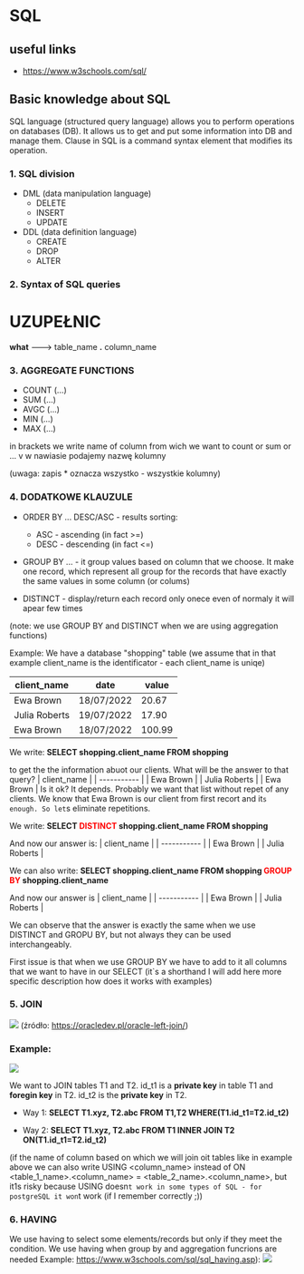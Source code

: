 # SQL

## useful links
* https://www.w3schools.com/sql/


## Basic knowledge about SQL
SQL language (structured query language) allows you to perform operations on databases (DB).
It allows us to get and put some information into DB and manage them.
Clause in SQL is a command syntax element that modifies its operation.

### 1. SQL division
* DML (data manipulation language)
    * DELETE
    * INSERT
    * UPDATE
* DDL (data definition language)
    * CREATE 
    * DROP
    * ALTER

### 2. Syntax of SQL queries

# UZUPEŁNIC
    
${}$
**what** ---> table_name **.** column_name
    
### 3. AGGREGATE FUNCTIONS
* COUNT (...)
* SUM (...)
* AVGC (...)
* MIN (...)
* MAX (...)
    
in brackets we write name of column from wich we want to count or sum or ... v
w nawiasie podajemy nazwę kolumny
    
(uwaga: zapis * oznacza wszystko - wszystkie kolumny)

### 4. DODATKOWE KLAUZULE 
* ORDER BY ... DESC/ASC - results sorting:
    * ASC - ascending (in fact >=)
    * DESC - descending (in fact <=)
* GROUP BY ... - it group values based on column that we choose.  It make one record, which represent all group for the records that have exactly the same values in some column (or colums) 
    
* DISTINCT - display/return each record only onece even of normaly it will apear few times
                                    
(note: we use GROUP BY and DISTINCT when we are using aggregation functions)

Example: 
We have a database "shopping" table (we assume that in that example client_name is the identificator - each client_name is uniqe)

| client_name   | date       | value  |
| ------------- | ---------- | ------ |
| Ewa Brown     | 18/07/2022 | 20.67  |
| Julia Roberts | 19/07/2022 | 17.90  |
| Ewa Brown     | 18/07/2022 | 100.99 |
                                    
We write:
**SELECT shopping.client_name
FROM shopping**
                                    
to get the the information abuot our clients. What will be the answer to that query?
| client_name | 
| ----------- |
| Ewa Brown |
| Julia Roberts |
| Ewa Brown |
Is it ok?
It depends. Probably we want that list without repet of any clients. We know that Ewa Brown is our client from first recort and it`s enough. So let`s eliminate repetitions.
                                    
We write:
**SELECT <span style="color:red">DISTINCT </span> shopping.client_name
FROM shopping**
                 
And now our answer is:
| client_name | 
| ----------- |
| Ewa Brown |
| Julia Roberts |
    
We can also write:
**SELECT shopping.client_name
FROM shopping
<span style="color:red">GROUP BY </span> shopping.client_name**
    
And now our answer is 
| client_name | 
| ----------- |
| Ewa Brown |
| Julia Roberts |

We can observe that the answer is exactly the same when we use DISTINCT and GROPU BY, but not always they can be used interchangeably.

First issue is that when we use GROUP BY we have to add to it all columns that we want to have in our SELECT (it`s a shorthand I will add here more specific description how does it works with examples)
    
### 5. JOIN
    
![](https://i.imgur.com/oPJipOJ.png)
(źródło: https://oracledev.pl/oracle-left-join/)
    
### Example:
![](https://i.imgur.com/qYwLDrV.png)

We want to JOIN tables T1 and T2. 
id_t1 is a **private key** in table T1 and **foregin key** in T2. 
id_t2 is the **private key** in T2.
* Way 1:
    **SELECT T1.xyz, T2.abc FROM T1,T2
    WHERE(T1.id_t1=T2.id_t2)**
    
* Way 2:
    **SELECT T1.xyz, T2.abc FROM T1 INNER JOIN T2
    ON(T1.id_t1=T2.id_t2)**
    
(if the name of column based on which we will join oit tables like in example above we can also write USING <column_name> instead of ON <table_1_name>.<column_name> = <table_2_name>.<column_name>, but it1s risky because USING doesn`t work in some types of SQL - for postgreSQL it won`t work (if I remember correctly ;))
    
    
    
### 6. HAVING 
We use having to select some elements/records but only if they meet the condition. We use having when group by and aggregation funcrions are needed
Example:
    https://www.w3schools.com/sql/sql_having.asp):
    ![](https://i.imgur.com/fZQGV1H.png)

    

    

    
    

    
    
    


